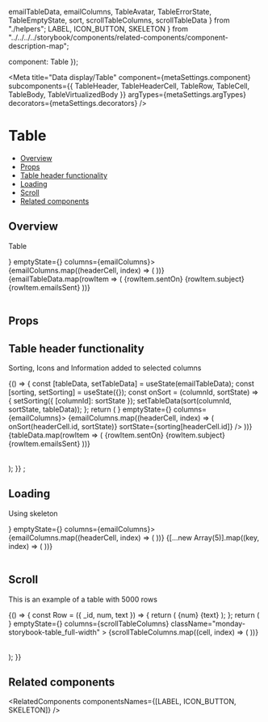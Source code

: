   emailTableData,
  emailColumns,
  TableAvatar,
  TableErrorState,
  TableEmptyState,
  sort,
  scrollTableColumns,
  scrollTableData
} from "./helpers";
  LABEL,
  ICON_BUTTON,
  SKELETON
} from "../../../../storybook/components/related-components/component-description-map";

  component: Table
});

<Meta
  title="Data display/Table"
  component={metaSettings.component}
  subcomponents={{ TableHeader, TableHeaderCell, TableRow, TableCell, TableBody, TableVirtualizedBody }}
  argTypes={metaSettings.argTypes}
  decorators={metaSettings.decorators}
/>

<!--- Component template -->


<!--- Component documentation -->

# Table

- [Overview](#overview)
- [Props](#props)
- [Table header functionality](#table-header-functionality)
- [Loading](#loading)
- [Scroll](#scroll)
- [Related components](#related-components)

## Overview

Table

<Canvas>
  <Story name="Overview">
    <Table errorState={<TableErrorState />} emptyState={<TableEmptyState />} columns={emailColumns}>
      <TableHeader>
        {emailColumns.map((headerCell, index) => (
          <TableHeaderCell key={index} title={headerCell.title} />
        ))}
      </TableHeader>
      <TableBody>
        {emailTableData.map(rowItem => (
          <TableRow key={rowItem.id}>
            <TableCell>{rowItem.sentOn}</TableCell>
            <TableCell>{rowItem.subject}</TableCell>
            <TableCell>
              <TableAvatar text={rowItem.sentBy} />
            </TableCell>
            <TableCell>
              <Label text={rowItem.status} color="positive" isAnimationDisabled />
            </TableCell>
            <TableCell>{rowItem.emailsSent}</TableCell>
          </TableRow>
        ))}
      </TableBody>
    </Table>
  </Story>
</Canvas>

## Props

<ArgsTable of={Table} />

## Table header functionality

Sorting, Icons and Information added to selected columns

<Canvas>
  <Story name="Table Header Functionality">
    {() => {
      const [tableData, setTableData] = useState(emailTableData);
      const [sorting, setSorting] = useState({});
      const onSort = (columnId, sortState) => {
        setSorting({ [columnId]: sortState });
        setTableData(sort(columnId, sortState, tableData));
      };
      return (
        <Table errorState={<TableErrorState />} emptyState={<TableEmptyState />} columns={emailColumns}>
          <TableHeader>
            {emailColumns.map((headerCell, index) => (
              <TableHeaderCell
                key={index}
                title={headerCell.title}
                icon={headerCell.icon}
                infoContent={headerCell.infoContent}
                onSortClicked={sortState => onSort(headerCell.id, sortState)}
                sortState={sorting[headerCell.id]}
              />
            ))}
          </TableHeader>
          <TableBody>
            {tableData.map(rowItem => (
              <TableRow key={rowItem.id}>
                <TableCell>{rowItem.sentOn}</TableCell>
                <TableCell>{rowItem.subject}</TableCell>
                <TableCell>
                  <TableAvatar text={rowItem.sentBy} />
                </TableCell>
                <TableCell>
                  <Label text={rowItem.status} isAnimationDisabled color="positive" />
                </TableCell>
                <TableCell>{rowItem.emailsSent}</TableCell>
              </TableRow>
            ))}
          </TableBody>
        </Table>
      );
    }}
    ;
  </Story>
</Canvas>

## Loading

Using skeleton

<Canvas>
  <Story name="Loading">
    <Table errorState={<TableErrorState />} emptyState={<TableEmptyState />} columns={emailColumns}>
      <TableHeader>
        {emailColumns.map((headerCell, index) => (
          <TableHeaderCell key={index} title={headerCell.title} />
        ))}
      </TableHeader>
      <TableBody>
        {[...new Array(5)].map((key, index) => (
          <TableRow key={index}>
            <TableCell>
              <Skeleton type={Skeleton.types.TEXT} height={20} width={index % 2 === 0 ? 140 : 70} />
            </TableCell>
            <TableCell>
              <Skeleton type={Skeleton.types.TEXT} height={20} width={index % 2 === 0 ? 200 : 120} />
            </TableCell>
            <TableCell>
              <Skeleton type={Skeleton.types.CIRCLE} height={24} width={24} />
            </TableCell>
            <TableCell>
              <Skeleton type={Skeleton.types.TEXT} height={20} />
            </TableCell>
            <TableCell>
              <Skeleton type={Skeleton.types.TEXT} height={20} />
            </TableCell>
          </TableRow>
        ))}
      </TableBody>
    </Table>
  </Story>
</Canvas>

## Scroll

This is an example of a table with 5000 rows

<Canvas>
  <Story name="Scroll">
    {() => {
      const Row = ({ _id, num, text }) => {
        return (
          <TableRow>
            <TableCell>{num}</TableCell>
            <TableCell>{text}</TableCell>
          </TableRow>
        );
      };
      return (
        <div style={{ display: "flex", overflowX: "scroll", height: 250, flex: 1 }}>
          <Table
            errorState={<TableErrorState />}
            emptyState={<TableEmptyState />}
            columns={scrollTableColumns}
            className="monday-storybook-table_full-width"
          >
            <TableHeader>
              {scrollTableColumns.map((cell, index) => (
                <TableHeaderCell key={index} {...cell} />
              ))}
            </TableHeader>
            <TableVirtualizedBody rowRenderer={Row} items={scrollTableData} />
          </Table>
        </div>
      );
    }}
  </Story>
</Canvas>

## Related components

<RelatedComponents componentsNames={[LABEL, ICON_BUTTON, SKELETON]} />
